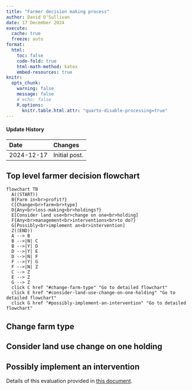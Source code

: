 ```yaml
---
title: "Farmer decision making process"
author: David O'Sullivan
date: 17 December 2024
execute: 
  cache: true
  freeze: auto
format:
  html:
    toc: false
    code-fold: true
    html-math-method: katex
    embed-resources: true
knitr:
  opts_chunk: 
    warning: false
    message: false
    # echo: false
    R.options: 
      knitr.table.html.attr: "quarto-disable-processing=true"
---
```


::: {.callout-note collapse="true"}
#### Update History

| Date       | Changes
|:-          |:--------
| 2024-12-17 | Initial post.                       

:::

## Top level farmer decision flowchart
```mermaid
flowchart TB
  A((START)) 
  B{Farm in<br>profit?}
  C[Change<br>farm<br>type]
  D{Any<br>loss-making<br>holdings?}
  E[Consider land use<br>change on one<br>holding]
  F{Any<br>management<br>interventions<br>to do?}
  G[Possibly<br>implement an<br>intervention]
  Z((END))
  A --> B
  B -->|N| C 
  B -->|Y| D
  D -->|Y| E
  D -->|N| F
  F -->|Y| G
  F -->|N| Z
  C --> Z
  E --> Z
  G --> Z
  click C href "#change-farm-type" "Go to detailed flowchart"
  click E href "#consider-land-use-change-on-one-holding" "Go to detailed flowchart"
  click G href "#possibly-implement-an-intervention" "Go to detailed flowchart"
```

## Change farm type

## Consider land use change on one holding

## Possibly implement an intervention
Details of this evaluation provided in [this document](core-loop.qmd).